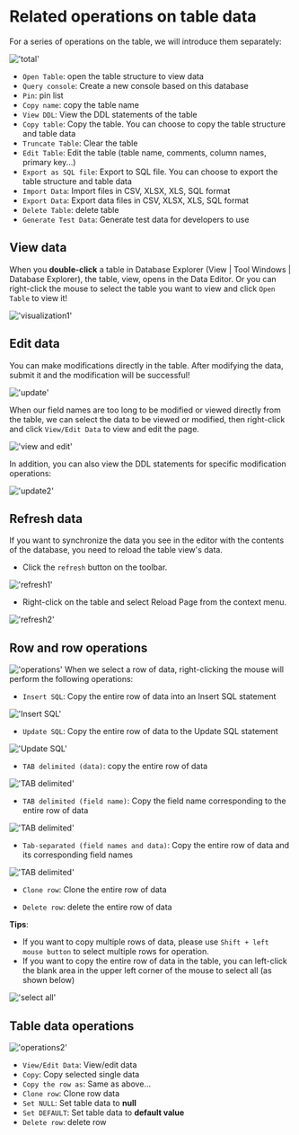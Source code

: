 # Related operations on table data

For a series of operations on the table, we will introduce them separately:

!['total'](/image/connection-manage/total.png)

- `Open Table`: open the table structure to view data
- `Query console`: Create a new console based on this database
- `Pin`: pin list
- `Copy name`: copy the table name
- `View DDL`: View the DDL statements of the table
- `Copy table`: Copy the table. You can choose to copy the table structure and table data
- `Truncate Table`: Clear the table
- `Edit Table`: Edit the table (table name, comments, column names, primary key...)
- `Export as SQL file`: Export to SQL file. You can choose to export the table structure and table data
- `Import Data`: Import files in CSV, XLSX, XLS, SQL format
- `Export Data`: Export data files in CSV, XLSX, XLS, SQL format
- `Delete Table`: delete table
- `Generate Test Data`: Generate test data for developers to use

## View data

When you **double-click** a table in Database Explorer (View | Tool Windows | Database Explorer), the table, view, opens in the Data Editor.
Or you can right-click the mouse to select the table you want to view and click `Open Table` to view it!

!['visualization1'](/image/connection-manage/visualization1.png)

## Edit data

You can make modifications directly in the table. After modifying the data, submit it and the modification will be successful!

!['update'](/image/connection-manage/directUpdate.png)

When our field names are too long to be modified or viewed directly from the table, we can select the data to be viewed or modified, then right-click and click `View/Edit Data` to view and edit the page.

!['view and edit'](/image/connection-manage/VE_data.png)

In addition, you can also view the DDL statements for specific modification operations:

!['update2'](/image/connection-manage/update2.png)


## Refresh data

If you want to synchronize the data you see in the editor with the contents of the database, you need to reload the table view's data.

- Click the `refresh` button on the toolbar.

!['refresh1'](/image/connection-manage/refresh1.png)

- Right-click on the table and select Reload Page from the context menu.

!['refresh2'](/image/connection-manage/refresh2.png)

## Row and row operations

!['operations'](/image/connection-manage/operations_data2.png)
When we select a row of data, right-clicking the mouse will perform the following operations:

- `Insert SQL`: Copy the entire row of data into an Insert SQL statement

!['Insert SQL'](/image/connection-manage/Insert_SQL.png)

- `Update SQL`: Copy the entire row of data to the Update SQL statement

!['Update SQL'](/image/connection-manage/Update_SQL.png)

- `TAB delimited (data)`: copy the entire row of data

!['TAB delimited'](/image/connection-manage/TAB_data.png)

- `TAB delimited (field name)`: Copy the field name corresponding to the entire row of data

!['TAB delimited'](/image/connection-manage/TAB_field.png)

- `Tab-separated (field names and data)`: Copy the entire row of data and its corresponding field names

!['TAB delimited'](/image/connection-manage/TAB_all.png)

- `Clone row`: Clone the entire row of data

- `Delete row`: delete the entire row of data

**Tips**:
- If you want to copy multiple rows of data, please use `Shift + left mouse button` to select multiple rows for operation.
- If you want to copy the entire row of data in the table, you can left-click the blank area in the upper left corner of the mouse to select all (as shown below)

!['select all'](/image/connection-manage/selectAll.png)

## Table data operations

!['operations2'](/image/connection-manage/operations_data.png)

- `View/Edit Data`: View/edit data
- `Copy`: Copy selected single data
- `Copy the row as`: Same as above...
- `Clone row`: Clone row data
- `Set NULL`: Set table data to **null**
- `Set DEFAULT`: Set table data to **default value**
- `Delete row`: delete row
